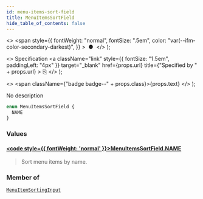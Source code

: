 ```yaml
---
id: menu-items-sort-field
title: MenuItemsSortField
hide_table_of_contents: false
---
```


  <>
    <span
      style={{
        fontWeight: "normal",
        fontSize: ".5em",
        color: "var(--ifm-color-secondary-darkest)",
      }}
    >
      &nbsp;●&nbsp;
    </span>
  </>
);

  <>
    Specification
    <a
      className="link"
      style={{ fontSize: "1.5em", paddingLeft: "4px" }}
      target="\_blank"
      href={props.url}
      title={"Specified by " + props.url}
    >
      ⎘
    </a>
  </>
);

  <>
    <span className={"badge badge--" + props.class}>{props.text}</span>
  </>
);

No description

```graphql
enum MenuItemsSortField {
  NAME
}
```

### Values

#### [<code style={{ fontWeight: 'normal' }}>MenuItemsSortField.<b>NAME</b></code>](#)

> Sort menu items by name.

### Member of

[`MenuItemSortingInput`](../../../storefront/miscellaneous/inputs/menu-item-sorting-input) <Badge class="secondary" text="input"/>
